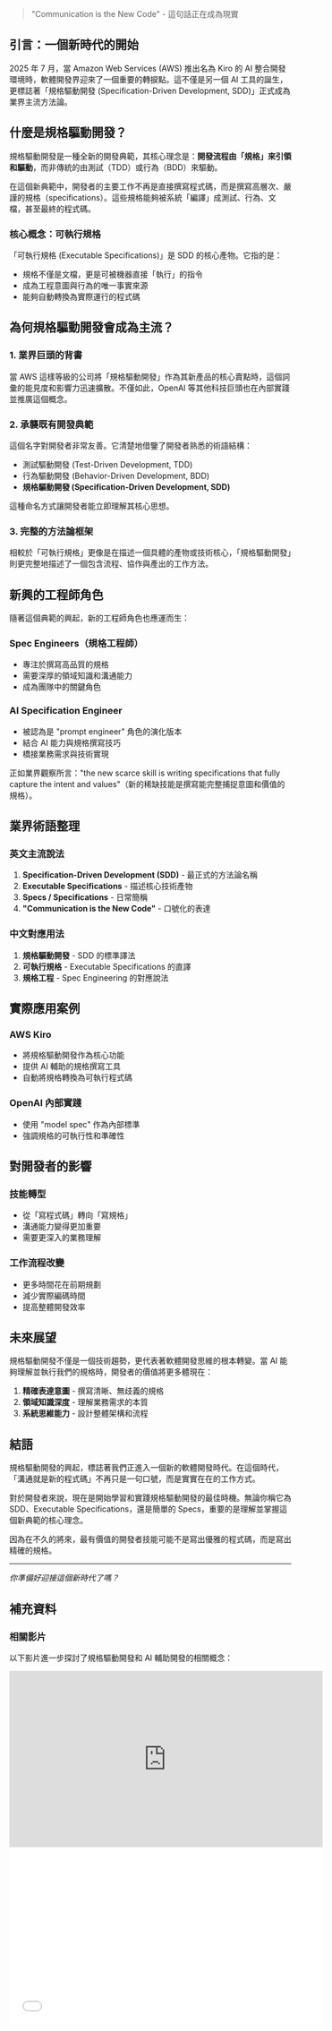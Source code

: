 > "Communication is the New Code" - 這句話正在成為現實

## 引言：一個新時代的開始

2025 年 7 月，當 Amazon Web Services (AWS) 推出名為 Kiro 的 AI 整合開發環境時，軟體開發界迎來了一個重要的轉捩點。這不僅是另一個 AI 工具的誕生，更標誌著「規格驅動開發 (Specification-Driven Development, SDD)」正式成為業界主流方法論。

## 什麼是規格驅動開發？

規格驅動開發是一種全新的開發典範，其核心理念是：**開發流程由「規格」來引領和驅動**，而非傳統的由測試（TDD）或行為（BDD）來驅動。

在這個新典範中，開發者的主要工作不再是直接撰寫程式碼，而是撰寫高層次、嚴謹的規格（specifications）。這些規格能夠被系統「編譯」成測試、行為、文檔，甚至最終的程式碼。

### 核心概念：可執行規格

「可執行規格 (Executable Specifications)」是 SDD 的核心產物。它指的是：
- 規格不僅是文檔，更是可被機器直接「執行」的指令
- 成為工程意圖與行為的唯一事實來源
- 能夠自動轉換為實際運行的程式碼

## 為何規格驅動開發會成為主流？

### 1. 業界巨頭的背書

當 AWS 這樣等級的公司將「規格驅動開發」作為其新產品的核心賣點時，這個詞彙的能見度和影響力迅速擴散。不僅如此，OpenAI 等其他科技巨頭也在內部實踐並推廣這個概念。

### 2. 承襲既有開發典範

這個名字對開發者非常友善。它清楚地借鑒了開發者熟悉的術語結構：
- 測試驅動開發 (Test-Driven Development, TDD)
- 行為驅動開發 (Behavior-Driven Development, BDD)
- **規格驅動開發 (Specification-Driven Development, SDD)**

這種命名方式讓開發者能立即理解其核心思想。

### 3. 完整的方法論框架

相較於「可執行規格」更像是在描述一個具體的產物或技術核心，「規格驅動開發」則更完整地描述了一個包含流程、協作與產出的工作方法。

## 新興的工程師角色

隨著這個典範的興起，新的工程師角色也應運而生：

### Spec Engineers（規格工程師）
- 專注於撰寫高品質的規格
- 需要深厚的領域知識和溝通能力
- 成為團隊中的關鍵角色

### AI Specification Engineer
- 被認為是 "prompt engineer" 角色的演化版本
- 結合 AI 能力與規格撰寫技巧
- 橋接業務需求與技術實現

正如業界觀察所言："the new scarce skill is writing specifications that fully capture the intent and values"（新的稀缺技能是撰寫能完整捕捉意圖和價值的規格）。

## 業界術語整理

### 英文主流說法

1. **Specification-Driven Development (SDD)** - 最正式的方法論名稱
2. **Executable Specifications** - 描述核心技術產物
3. **Specs / Specifications** - 日常簡稱
4. **"Communication is the New Code"** - 口號化的表達

### 中文對應用法

1. **規格驅動開發** - SDD 的標準譯法
2. **可執行規格** - Executable Specifications 的直譯
3. **規格工程** - Spec Engineering 的對應說法

## 實際應用案例

### AWS Kiro
- 將規格驅動開發作為核心功能
- 提供 AI 輔助的規格撰寫工具
- 自動將規格轉換為可執行程式碼

### OpenAI 內部實踐
- 使用 "model spec" 作為內部標準
- 強調規格的可執行性和準確性

## 對開發者的影響

### 技能轉型
- 從「寫程式碼」轉向「寫規格」
- 溝通能力變得更加重要
- 需要更深入的業務理解

### 工作流程改變
- 更多時間花在前期規劃
- 減少實際編碼時間
- 提高整體開發效率

## 未來展望

規格驅動開發不僅是一個技術趨勢，更代表著軟體開發思維的根本轉變。當 AI 能夠理解並執行我們的規格時，開發者的價值將更多體現在：

1. **精確表達意圖** - 撰寫清晰、無歧義的規格
2. **領域知識深度** - 理解業務需求的本質
3. **系統思維能力** - 設計整體架構和流程

## 結語

規格驅動開發的興起，標誌著我們正進入一個新的軟體開發時代。在這個時代，「溝通就是新的程式碼」不再只是一句口號，而是實實在在的工作方式。

對於開發者來說，現在是開始學習和實踐規格驅動開發的最佳時機。無論你稱它為 SDD、Executable Specifications，還是簡單的 Specs，重要的是理解並掌握這個新典範的核心理念。

因為在不久的將來，最有價值的開發者技能可能不是寫出優雅的程式碼，而是寫出精確的規格。

---

*你準備好迎接這個新時代了嗎？*

## 補充資料

### 相關影片

以下影片進一步探討了規格驅動開發和 AI 輔助開發的相關概念：

<iframe 
  width="560" 
  height="315" 
  src="https://www.youtube.com/embed/LCEmiRjPEtQ" 
  title="YouTube video player" 
  frameBorder="0" 
  allow="accelerometer; autoplay; clipboard-write; encrypted-media; gyroscope; picture-in-picture; web-share" 
  allowFullScreen
  className="w-full max-w-2xl mx-auto my-6 rounded-lg shadow-lg"
></iframe>

<iframe 
  width="560" 
  height="315" 
  src="//player.bilibili.com/player.html?aid=113508764059&bvid=BV1tquxzxEuj&cid=500001639077456&p=1" 
  title="Bilibili video player"
  frameBorder="0" 
  allowFullScreen
  className="w-full max-w-2xl mx-auto my-6 rounded-lg shadow-lg"
></iframe>